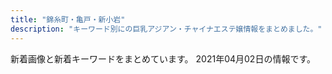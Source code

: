 ```yaml
---
title: "錦糸町・亀戸・新小岩"
description: "キーワード別にの巨乳アジアン・チャイナエステ嬢情報をまとめました。"
---
```


新着画像と新着キーワードをまとめています。
2021年04月02日の情報です。

<DmmAffiliateIns />
<KeywordTable
  shops={
    [
    {
        "url": "http://www.es-raku.link/",
        "station": "JR\u9326\u7cf8\u753a\u99c5\u5357\u53e3",
        "img_links": [
            "http://www.es-raku.link/staff/mai.jpg",
            "http://www.es-raku.link/img/mai1.jpg",
            "http://www.es-raku.link/staff/lucky.jpg",
            "http://www.es-raku.link/img/ruru1.jpg",
            "http://www.es-raku.link/img/kaori1.jpg",
            "http://www.es-raku.link/images/menu/staff.png",
            "http://www.es-raku.link/images/r1.jpg",
            "http://www.es-raku.link/images/tel.jpg",
            "http://www.es-raku.link/images/8.jpg",
            "http://www.es-raku.link/staff/ruru.jpg",
            "http://www.es-raku.link/img/ayaka1.jpg",
            "http://www.es-raku.link/img/yuki1.jpg",
            "http://www.es-raku.link/images/news.jpg",
            "http://www.es-raku.link/images/menu/interior.png",
            "http://www.es-raku.link/images/interior_t.png",
            "http://www.es-raku.link/images/staff_t.png",
            "http://www.es-raku.link/images/mobile.jpg",
            "http://www.es-raku.link/images/line.png",
            "http://www.es-raku.link/staff/kaori.jpg",
            "http://www.es-raku.link/images/1.jpg",
            "http://www.es-raku.link/images/2.jpg",
            "http://www.es-raku.link/images/r2.jpg",
            "http://www.es-raku.link/images/6.jpg",
            "http://www.es-raku.link/staff/riri.jpg",
            "http://www.es-raku.link/images/sys1.jpg",
            "http://www.es-raku.link/img/riri1.jpg",
            "http://www.es-raku.link/images/list.jpg",
            "http://www.es-raku.link/images/menu/top.png",
            "http://www.es-raku.link/images/9.jpg",
            "http://www.es-raku.link/staff/ayaka.jpg",
            "http://www.es-raku.link/images/3.jpg",
            "http://www.es-raku.link/img/lucky1.jpg",
            "http://www.es-raku.link/images/int1.png",
            "http://www.es-raku.link/images/7.jpg",
            "http://www.es-raku.link/images/rtel.jpg",
            "http://www.es-raku.link/staff/yuki.jpg",
            "http://www.es-raku.link/images/int2.png",
            "http://www.es-raku.link/images/head.png"
        ],
        "name": "Lucky\uff5e\u30e9\u30c3\u30ad\u30fc\uff5e",
        "keywords": {}
    },
    {
        "station": "JR\u5c0f\u5ca9\u99c5\u5317\u53e3",
        "url": "http://biwert.xyz/",
        "img_links": [
            "http://biwert.xyz/uploads/201003/1-2010031G432629.jpg",
            "http://biwert.xyz/uploads/201003/1-2010031G35C32.jpg",
            "http://biwert.xyz/uploads/180620/1-1P62010193X63.jpg",
            "http://biwert.xyz/uploads/201003/1-2010031G3421X.jpg",
            "http://biwert.xyz/uploads/180620/1-1P620101629244.png",
            "http://biwert.xyz/templets/default/picture/interior_t.jpg",
            "http://biwert.xyz/templets/default/picture/staff_t.jpg",
            "http://biwert.xyz/uploads/allimg/180620/1-1P6201013133b.jpg",
            "http://biwert.xyz/templets/default/picture/news.jpg",
            "http://biwert.xyz/uploads/180620/1-1P62010154K00.png",
            "http://biwert.xyz/templets/default/picture/head.jpg",
            "http://biwert.xyz/uploads/201109/1-201109141105216.jpg",
            "http://biwert.xyz/uploads/201007/1-20100G4464b26.jpg",
            "http://biwert.xyz/uploads/allimg/180620/1-1P620101640O8.png",
            "http://biwert.xyz/uploads/201003/1-2010031G415110.jpg",
            "http://biwert.xyz/uploads/201006/1-2010061F032C0.jpg",
            "http://biwert.xyz/images/1-1P621101232H4.png",
            "http://biwert.xyz/uploads/201006/1-2010061A941445.jpg",
            "http://biwert.xyz/templets/default/picture/rec1.png"
        ],
        "keywords": {
            "G": 9,
            "E": 18
        },
        "name": "\u4e00\u6642"
    },
    {
        "img_links": [
            "https://www.yitigo.work/images/staff/risa1.jpg",
            "https://www.yitigo.work/images/home/index_07.png",
            "https://www.yitigo.work/images/home/staff_02.jpg",
            "https://www.yitigo.work/images/staff/mayu.png",
            "https://www.yitigo.work/images/top_01.png",
            "https://www.yitigo.work/images/home/index_01.png",
            "https://www.yitigo.work/images/staff/risa.png",
            "https://www.yitigo.work/images/home/index_11.png",
            "https://www.yitigo.work/images/home/index_05.png",
            "https://www.yitigo.work/images/staff/staff_01.png",
            "https://www.yitigo.work/images/home/staff_01.jpg",
            "https://www.yitigo.work/images/home/index_09.png",
            "https://www.yitigo.work/images/staff/hana.png",
            "https://www.yitigo.work/images/home/index_17.png",
            "https://www.yitigo.work/images/home/index_14.png",
            "https://www.yitigo.work/images/home/index_13.png",
            "https://www.yitigo.work/images/top_flash_02.jpg",
            "https://www.yitigo.work/images/top_04.png",
            "https://www.yitigo.work/images/page_top.png",
            "https://www.yitigo.work/images/home/index_19.png",
            "https://www.yitigo.work/images/staff/staff_03.png",
            "https://www.yitigo.work/images/headerParts01.png",
            "https://www.yitigo.work/images/home/index_12.png",
            "https://www.yitigo.work/images/home/index_15.png",
            "https://www.yitigo.work/images/home/index_10.png",
            "https://www.yitigo.work/images/home/index_tel.png",
            "https://www.yitigo.work/images/staff/mayu1.jpg",
            "https://www.yitigo.work/images/top_02.png",
            "https://www.yitigo.work/images/top_flash_01.jpg",
            "https://www.yitigo.work/images/home/staff_03.jpg",
            "https://www.yitigo.work/images/staff/hana1.jpg",
            "https://www.yitigo.work/images/home/index_06.png"
        ],
        "station": "JR\u5c0f\u5ca9\u99c5\u5357\u53e3",
        "name": "\u82fa",
        "keywords": {},
        "url": "https://www.yitigo.work/"
    },
    {
        "name": "\u306a\u306a",
        "url": "http://nanaesute.xyz/",
        "keywords": {
            "C": 7
        },
        "img_links": [
            "http://nanaesute.xyz/images/g1.jpg",
            "http://nanaesute.xyz/images/side3.png",
            "http://nanaesute.xyz/images/flash1.jpg",
            "http://nanaesute.xyz/images/top_bn1.jpg",
            "http://nanaesute.xyz/images/g3.jpg",
            "http://nanaesute.xyz/images/top_bn2.jpg",
            "http://nanaesute.xyz/images/top.png",
            "http://nanaesute.xyz/images/flash.jpg"
        ],
        "station": "JR\u9326\u7cf8\u753a\u99c5"
    },
    {
        "station": "JR\u5c0f\u5ca9\u99c5\u5357\u53e3",
        "url": "http://iyasi-heal.com/",
        "img_links": [
            "http://iyasi-heal.com/staffPhoto/s20200606151240.jpg",
            "http://iyasi-heal.com/staffPhoto/b20191114093407.jpg",
            "http://iyasi-heal.com/staffPhoto/s20210312220248.jpg",
            "http://iyasi-heal.com/staffPhoto/s20190815113117.jpg",
            "http://iyasi-heal.com/staffPhoto/s20191114093407.jpg",
            "http://iyasi-heal.com/js/sliderLine/slide_next.png",
            "http://iyasi-heal.com/staffPhoto/b20200606151240.jpg",
            "http://iyasi-heal.com/images/returnBtn.png",
            "http://iyasi-heal.com/staffPhoto/b20190815113058.jpg",
            "http://iyasi-heal.com/staffPhoto/b20200909152230.jpg",
            "http://iyasi-heal.com/images/mobile.jpg",
            "http://iyasi-heal.com/staffPhoto/s20210322143535.jpg",
            "http://iyasi-heal.com/staffPhoto/b20190815113117.jpg",
            "http://iyasi-heal.com/staffPhoto/s20200606151247.jpg",
            "http://iyasi-heal.com/images/slider1/01.jpg",
            "http://iyasi-heal.com/images/gallery1.png",
            "http://iyasi-heal.com/staffPhoto/b20210312220248.jpg",
            "http://iyasi-heal.com/images/slider1/03.jpg",
            "http://iyasi-heal.com/staffPhoto/s20190815113058.jpg",
            "http://iyasi-heal.com/staffPhoto/b20210322143535.jpg",
            "http://iyasi-heal.com/staffPhoto/s20200606151251.jpg",
            "http://iyasi-heal.com/images/slider1/02.jpg",
            "http://iyasi-heal.com/staffPhoto/s20200909152230.jpg",
            "http://iyasi-heal.com/js/sliderLine/slide_prev.png"
        ],
        "keywords": {
            "85": 2,
            "D": 4,
            "C": 1
        },
        "name": "\u308a\u308a"
    },
    {
        "station": "JR\u5c0f\u5ca9\u99c5\u5317\u53e3",
        "keywords": {
            "D": 17,
            "89": 2,
            "86": 14,
            "88": 1
        },
        "name": "\u3086\u304d",
        "img_links": [
            "http://www.sh-yuki.work/images/nbj2.jpg",
            "http://www.sh-yuki.work/images/lanmu2.jpg",
            "http://www.sh-yuki.work/uploads/200713/1-200G3110344421.jpg",
            "http://www.sh-yuki.work/images/s_staff.jpg",
            "http://www.sh-yuki.work/uploads/200620/1-20062015425B54.jpg",
            "http://www.sh-yuki.work/uploads/191028/1-19102Q03S5a4.jpg",
            "http://www.sh-yuki.work/images/mobile.jpg",
            "http://www.sh-yuki.work/uploads/191021/1-19102116361I39.jpg",
            "http://www.sh-yuki.work/uploads/191202/1-191202154021200.jpg",
            "http://www.sh-yuki.work/uploads/191227/1-19122F93911958.jpg",
            "http://www.sh-yuki.work/uploads/200218/1-20021Q3591A57.jpg",
            "http://www.sh-yuki.work/uploads/200713/1-200G3125135C2.jpg",
            "http://www.sh-yuki.work/uploads/200618/1-20061Q6342Y06.jpg",
            "http://www.sh-yuki.work/uploads/191006/1-191006105IM24.jpg",
            "http://www.sh-yuki.work/uploads/201215/1-201215145153M4.jpg",
            "http://www.sh-yuki.work/uploads/191104/1-1911041I124915.jpg",
            "http://www.sh-yuki.work/uploads/200620/1-200620154311K4.jpg",
            "http://www.sh-yuki.work/images/lanmu5.jpg",
            "http://www.sh-yuki.work/uploads/190105/1-1Z1051440193X.jpg",
            "http://www.sh-yuki.work/images/room4.jpg",
            "http://www.sh-yuki.work/uploads/200110/1-20011013245Y49.jpg",
            "http://www.sh-yuki.work/images/lanmu4.jpg",
            "http://www.sh-yuki.work/uploads/200127/1-20012G02404310.jpg",
            "http://www.sh-yuki.work/images/s_news.jpg",
            "http://www.sh-yuki.work/uploads/191221/1-191221111A3123.jpg",
            "http://www.sh-yuki.work/uploads/190105/1-1Z105143921224.jpg",
            "http://www.sh-yuki.work/uploads/210216/1-210216154459443.jpg",
            "http://www.sh-yuki.work/uploads/201214/1-20121416231WV.jpg",
            "http://www.sh-yuki.work/uploads/210216/1-210216154445506.jpg",
            "http://www.sh-yuki.work/uploads/190110/1-1Z110093529363.png",
            "http://www.sh-yuki.work/uploads/190105/1-1Z105143R9539.jpg",
            "http://www.sh-yuki.work/uploads/201215/1-201215145200113.jpg",
            "http://www.sh-yuki.work/images/room1.jpg",
            "http://www.sh-yuki.work/uploads/191006/1-191006105P61Z.jpg",
            "http://www.sh-yuki.work/images/end.png",
            "http://www.sh-yuki.work/images/room2.jpg",
            "http://www.sh-yuki.work/images/1.jpg",
            "http://www.sh-yuki.work/images/top.png",
            "http://www.sh-yuki.work/uploads/201214/1-201214162100347.jpg",
            "http://www.sh-yuki.work/uploads/191227/1-19122F94110460.jpg",
            "http://www.sh-yuki.work/uploads/200218/1-20021Q359301Q.jpg",
            "http://www.sh-yuki.work/images/room3.jpg",
            "http://www.sh-yuki.work/uploads/190105/1-1Z105143940E6.jpg",
            "http://www.sh-yuki.work/images/lanmu3.jpg",
            "http://www.sh-yuki.work/uploads/200618/1-20061Q633094V.jpg"
        ],
        "url": "http://www.sh-yuki.work/"
    },
    {
        "keywords": {},
        "url": "http://k-yorocobi.com/",
        "img_links": [
            "http://k-yorocobi.com/pic/pic2.jpg",
            "http://k-yorocobi.com/images/b-movie.png",
            "http://k-yorocobi.com/images/footer.png",
            "http://k-yorocobi.com/staff/s-emi.jpg",
            "http://k-yorocobi.com/images/bar-pickup.png",
            "http://k-yorocobi.com/images/bar-staff.png",
            "http://k-yorocobi.com/images/b-mobile.png",
            "http://k-yorocobi.com/staff/s-yuyu.jpg",
            "http://k-yorocobi.com/images/bar-cam.png",
            "http://k-yorocobi.com/pic/pic3.jpg",
            "http://k-yorocobi.com/images/bar-interior.png",
            "http://k-yorocobi.com/staff/s-rina.jpg",
            "http://k-yorocobi.com/images/bar-news.png",
            "http://k-yorocobi.com/images/c-staff.png",
            "http://k-yorocobi.com/images/c-top.png",
            "http://k-yorocobi.com/staff/s-tika.jpg",
            "http://k-yorocobi.com/images/c-interior.png",
            "http://k-yorocobi.com/pic/pic4.jpg",
            "http://k-yorocobi.com/images/bill.jpg",
            "http://k-yorocobi.com/pic/pic1.jpg",
            "http://k-yorocobi.com/images/b-awaawa.png",
            "http://k-yorocobi.com/images/b-tel.png"
        ],
        "name": "\u3088\u308d\u3053\u3073",
        "station": "JR\u9326\u7cf8\u753a\u99c5\u5317\u53e3"
    },
    {
        "keywords": {
            "86": 1,
            "93": 1,
            "90": 2
        },
        "img_links": [
            "http://ipidiw.com/relaxnomori/user_data/00000018.jpg",
            "http://ipidiw.com/relaxnomori/images/rem.jpg",
            "http://ipidiw.com/relaxnomori/user_data/00000019.jpg",
            "http://ipidiw.com/relaxnomori/images/mobile.jpg",
            "http://ipidiw.com/relaxnomori/images/tt.jpg",
            "http://ipidiw.com/relaxnomori/images/interior_t.jpg",
            "http://ipidiw.com/relaxnomori/images/staff_t.jpg",
            "http://ipidiw.com/relaxnomori/user_data/00000017.jpg",
            "http://ipidiw.com/relaxnomori/images/tp.png",
            "http://ipidiw.com/relaxnomori/images/interior.png",
            "http://ipidiw.com/relaxnomori/images/news.jpg",
            "http://ipidiw.com/relaxnomori/user_data/00000020.jpg"
        ],
        "name": "\u30ea\u30e9\u30c3\u30af\u30b9\u306e\u68ee",
        "station": "\u68ee\u4e0b\u99c5A4\u53e3",
        "url": "http://ipidiw.com/relaxnomori/"
    },
    {
        "name": "\u7652\u3057\u306e\u68ee",
        "url": "http://iyasimori.jpest.net/",
        "img_links": [
            "http://iyasimori.jpest.net/uploads//sites/37/2021/01/r4-1.jpg",
            "http://iyasimori.jpest.net/uploads//sites/37/2021/01/r3-1.jpg",
            "http://iyasimori.jpest.net/uploads//sites/37/2021/01/g1-3-150x150.jpg",
            "http://iyasimori.jpest.net/uploads//sites/37/2021/01/news01.png",
            "http://iyasimori.jpest.net/uploads//sites/37/2021/01/g3-2.jpg",
            "http://iyasimori.jpest.net/uploads//sites/37/2021/01/tite-staff.jpg",
            "http://iyasimori.jpest.net/uploads//sites/37/2021/01/g1-3.jpg",
            "http://iyasimori.jpest.net/uploads//sites/37/2021/01/bj_03.jpg",
            "http://iyasimori.jpest.net/uploads//sites/37/2021/01/g4-150x150.jpg",
            "http://iyasimori.jpest.net/uploads//sites/37/2021/01/g2-2.jpg",
            "http://iyasimori.jpest.net/uploads//sites/37/2021/01/top.jpg",
            "http://iyasimori.jpest.net/uploads//sites/37/2021/01/a2.jpg",
            "http://iyasimori.jpest.net/uploads//sites/37/2021/01/r6.jpg",
            "http://iyasimori.jpest.net/uploads//sites/37/2021/01/g3-2-150x150.jpg",
            "http://iyasimori.jpest.net/uploads//sites/37/2021/01/g5-150x150.jpg",
            "http://iyasimori.jpest.net/uploads//sites/37/2021/01/mobile.png",
            "http://iyasimori.jpest.net/uploads//sites/37/2021/01/r5.jpg",
            "http://iyasimori.jpest.net/uploads//sites/37/2021/01/a.jpg",
            "http://iyasimori.jpest.net/uploads//sites/37/2021/01/g4.jpg",
            "http://iyasimori.jpest.net/uploads//sites/37/2021/01/news03.png",
            "http://iyasimori.jpest.net/uploads//sites/37/2021/01/g2-2-150x150.jpg",
            "http://iyasimori.jpest.net/uploads//sites/37/2021/01/g5.jpg"
        ],
        "station": "\u9752\u7825\u99c5",
        "keywords": {}
    },
    {
        "keywords": {},
        "station": "\u4eac\u6210\u7acb\u77f3\u99c5\u5317\u53e3",
        "url": "http://www.es-royal.click/",
        "name": "\u5e78\u305b",
        "img_links": [
            "http://www.es-royal.click/images/ta.jpg",
            "http://www.es-royal.click/images/7.jpg",
            "http://www.es-royal.click/images/b2.jpg",
            "http://www.es-royal.click/images/staff_t.jpg",
            "http://www.es-royal.click/images/8.jpg",
            "http://www.es-royal.click/img/emi1.jpg",
            "http://www.es-royal.click/images/b3.jpg",
            "http://www.es-royal.click/img/momo1.jpg",
            "http://www.es-royal.click/images/9.jpg",
            "http://www.es-royal.click/img/momo2.jpg",
            "http://www.es-royal.click/img/mimi1.jpg",
            "http://www.es-royal.click/images/s1.png",
            "http://www.es-royal.click/images/news.png",
            "http://www.es-royal.click/images/1.jpg",
            "http://www.es-royal.click/img/nana1.jpg",
            "http://www.es-royal.click/images/main_footer.jpg",
            "http://www.es-royal.click/images/int1.png",
            "http://www.es-royal.click/images/4.jpg",
            "http://www.es-royal.click/images/mobile.jpg",
            "http://www.es-royal.click/images/6.jpg",
            "http://www.es-royal.click/img/aya1.jpg",
            "http://www.es-royal.click/img/ego1.jpg",
            "http://www.es-royal.click/images/b1.jpg",
            "http://www.es-royal.click/images/head.jpg",
            "http://www.es-royal.click/images/5.jpg",
            "http://www.es-royal.click/img/miyuki1.jpg",
            "http://www.es-royal.click/images/main_top.jpg",
            "http://www.es-royal.click/images/interior_t.jpg",
            "http://www.es-royal.click/images/int2.png",
            "http://www.es-royal.click/images/sys1.png"
        ]
    },
    {
        "url": "http://www.hu-wa.work/",
        "station": "JR\u5c0f\u5ca9\u99c5\u5357\u53e3",
        "name": "Angel\u2019s Smile",
        "keywords": {},
        "img_links": [
            "http://www.hu-wa.work/images/int1.png",
            "http://www.hu-wa.work/staff/yuna.jpg",
            "http://www.hu-wa.work/images/tel.jpg",
            "http://www.hu-wa.work/images/interior_t.jpg",
            "http://www.hu-wa.work/images/1.png",
            "http://www.hu-wa.work/images/5.png",
            "http://www.hu-wa.work/images/staff_t.jpg",
            "http://www.hu-wa.work/img/ayumi1.jpg",
            "http://www.hu-wa.work/staff/natu.jpg",
            "http://www.hu-wa.work/img/natu1.jpg",
            "http://www.hu-wa.work/img/maya1.jpg",
            "http://www.hu-wa.work/images/3.png",
            "http://www.hu-wa.work/staff/maya.jpg",
            "http://www.hu-wa.work/images/s1.png",
            "http://www.hu-wa.work/images/2.png",
            "http://www.hu-wa.work/img/kaori1.jpg",
            "http://www.hu-wa.work/img/mimi2.jpg",
            "http://www.hu-wa.work/images/news.png",
            "http://www.hu-wa.work/staff/ayumi.jpg",
            "http://www.hu-wa.work/images/4.png",
            "http://www.hu-wa.work/images/6.png",
            "http://www.hu-wa.work/img/yuna1.jpg",
            "http://www.hu-wa.work/staff/miki.jpg",
            "http://www.hu-wa.work/staff/kaori.jpg",
            "http://www.hu-wa.work/staff/mimi.jpg",
            "http://www.hu-wa.work/images/8.png",
            "http://www.hu-wa.work/img/miki1.jpg",
            "http://www.hu-wa.work/images/sys.png",
            "http://www.hu-wa.work/img/natu2.jpg",
            "http://www.hu-wa.work/images/int2.png",
            "http://www.hu-wa.work/images/head.jpg",
            "http://www.hu-wa.work/images/ta.jpg",
            "http://www.hu-wa.work/img/mimi1.jpg"
        ]
    },
    {
        "keywords": {},
        "station": "JR\u4e80\u6238\u99c5\u5317\u53e3",
        "url": "https://kameido-massage.com/",
        "img_links": [
            "https://kameido-massage.com/images/qrcode.png",
            "https://kameido-massage.com/2021/03/23/aki-s1.jpg",
            "https://kameido-massage.com/staff/nana-s1.jpg",
            "https://kameido-massage.com/images/top3.jpg",
            "https://scdn.line-apps.com/n/line_add_friends/btn/ja.png",
            "https://kameido-massage.com/images/footer-l.png",
            "https://kameido-massage.com/2019/12/25/mika-s1.jpg",
            "https://kameido-massage.com/room/room-l5.jpg",
            "https://kameido-massage.com/room/room-l1.jpg",
            "https://kameido-massage.com/icon/twitter.png",
            "https://kameido-massage.com/images/main-small.jpg",
            "https://kameido-massage.com/staff/yuki-s1.jpg",
            "https://kameido-massage.com/2019/11/10/erika-s1.jpg",
            "https://kameido-massage.com/images/flower.png",
            "https://kameido-massage.com/menu/info.png",
            "https://kameido-massage.com/images/main-top.jpg",
            "https://kameido-massage.com/images/main-sp.jpg",
            "https://kameido-massage.com/room/room-l3.jpg",
            "https://kameido-massage.com/2019/11/02/yuka-s1.jpg",
            "https://kameido-massage.com/room/room-l6.jpg",
            "https://kameido-massage.com/menu/blog.png",
            "https://kameido-massage.com/icon/line.png",
            "https://kameido-massage.com/images/header3.png",
            "https://kameido-massage.com/button/home.png",
            "https://kameido-massage.com/button/staff.png",
            "https://kameido-massage.com/room/room-l4.jpg",
            "https://kameido-massage.com/2020/03/28/nana-s1.jpg",
            "https://kameido-massage.com/images/footer-r.png",
            "https://kameido-massage.com/images/clear.png",
            "https://kameido-massage.com/menu/home.png",
            "https://kameido-massage.com/staff/yuki-l1.jpg",
            "https://kameido-massage.com/staff/aki-l1.jpg",
            "https://kameido-massage.com/images/top1.jpg",
            "https://kameido-massage.com/staff/yuyu-s1.jpg",
            "https://kameido-massage.com/menu/staff.png",
            "https://kameido-massage.com/staff/nana-l1.jpg",
            "https://kameido-massage.com/images/top2.jpg",
            "https://kameido-massage.com/link/mens-esthe.png",
            "https://kameido-massage.com/staff/mimi-s1.jpg",
            "https://kameido-massage.com/2020/07/17/mika-s1.jpg",
            "https://kameido-massage.com/icon/facebook.png",
            "https://kameido-massage.com/staff/yuyu-l1.jpg",
            "https://kameido-massage.com/icon/yelp.png",
            "https://kameido-massage.com/2019/10/29/yuri-s1.jpg",
            "https://kameido-massage.com/button/blog.png",
            "https://kameido-massage.com/room/room-l2.jpg",
            "https://kameido-massage.com/staff/aki-s1.jpg",
            "https://kameido-massage.com/2020/05/15/kazumi-s1.jpg"
        ],
        "name": "\u842c\u751f\u697c"
    },
    {
        "url": "http://el-grande.asia/",
        "keywords": {},
        "station": "JR\u65b0\u5c0f\u5ca9\u99c5\u5357\u53e3",
        "name": "\u30a8\u30eb\u30b0\u30e9\u30f3\u30c7-elgrande-",
        "img_links": [
            "http://el-grande.asia/img/cast/mai-04.jpg",
            "http://el-grande.asia/img/cast/haru-03.jpg",
            "http://el-grande.asia/img/cast/sara-08.jpg",
            "http://el-grande.asia/img/cast/rey-04.jpg",
            "http://el-grande.asia/img/cast/belu-01.jpg",
            "http://el-grande.asia/img/cast/ringo-03.jpg",
            "http://el-grande.asia/img/cast/sara-06.jpg",
            "http://el-grande.asia/img/cast/rey-02.jpg",
            "http://el-grande.asia/img/cast/lucy-02.jpg",
            "http://el-grande.asia/img/cast/aki-03.jpg",
            "http://el-grande.asia/img/cast/aki-01.jpg",
            "http://el-grande.asia/img/cast/ringo-04.jpg",
            "http://el-grande.asia/img/cast/misa-04.jpg",
            "http://el-grande.asia/img/cast/baby-01.jpg",
            "http://el-grande.asia/img/interior/shower-4.jpg",
            "http://el-grande.asia/img/cast/belu-02.jpg",
            "http://el-grande.asia/img/cast/lucy-04.jpg",
            "http://el-grande.asia/img/cast/misa-01.jpg",
            "http://el-grande.asia/img/cast/mei-03.jpg",
            "http://el-grande.asia/img/cast/ringo-02.jpg",
            "http://el-grande.asia/img/interior/corridor-1.jpg",
            "http://el-grande.asia/img/cast/rey-01.jpg",
            "http://el-grande.asia/img/btn_interior.png",
            "http://el-grande.asia/img/cast/mai-03.jpg",
            "http://el-grande.asia/img/cast/hana-04.jpg",
            "http://el-grande.asia/img/cast/mai-01.jpg",
            "http://el-grande.asia/img/cast/aki-04.jpg",
            "http://el-grande.asia/img/cast/hana-02.jpg",
            "http://el-grande.asia/img/cast/lucy-03.jpg",
            "http://el-grande.asia/img/btn_cast.png",
            "http://el-grande.asia/img/dagger.png",
            "http://el-grande.asia/img/cast/mei-02.jpg",
            "http://el-grande.asia/img/cast/hana-01.jpg",
            "http://el-grande.asia/img/cast/belu-04.jpg",
            "http://el-grande.asia/img/cast/aki-02.jpg",
            "http://el-grande.asia/img/interior/lobby-1.jpg",
            "http://el-grande.asia/img/cast/ringo-01.jpg",
            "http://el-grande.asia/img/cast/mei-01.jpg",
            "http://el-grande.asia/img/btn_twitter.png",
            "http://el-grande.asia/img/cast/belu-03.jpg",
            "http://el-grande.asia/img/cast/baby-03.jpg",
            "http://el-grande.asia/img/cast/haru-01.jpg",
            "http://el-grande.asia/img/cast/haru-02.jpg",
            "http://el-grande.asia/img/btn_top.png",
            "http://el-grande.asia/img/cast/mei-04.jpg",
            "http://el-grande.asia/img/cast/lucy-01.jpg",
            "http://el-grande.asia/img/cast/haru-04.jpg",
            "http://el-grande.asia/img/cast/baby-02.jpg",
            "http://el-grande.asia/img/cast/baby-04.jpg",
            "http://el-grande.asia/img/cast/hana-03.jpg",
            "http://el-grande.asia/img/cast/sara-05.jpg"
        ]
    },
    {
        "name": "\u685c",
        "img_links": [
            "http://miyabi-aroma.xyz/images/shishu/se2.jpg",
            "http://miyabi-aroma.xyz/images/staff/3/miya2.jpg",
            "http://miyabi-aroma.xyz/images/staff/3/rina2.jpg",
            "http://miyabi-aroma.xyz/images/nav/nav-job.jpg",
            "http://miyabi-aroma.xyz/images/nav/nav-sys.jpg",
            "http://miyabi-aroma.xyz/images/nav/nav-staff.jpg",
            "http://miyabi-aroma.xyz/images/shishu/se1.jpg",
            "http://miyabi-aroma.xyz/images/1801706901.jpg",
            "http://miyabi-aroma.xyz/images/staff/3/rina.jpg",
            "http://miyabi-aroma.xyz/images/index-rose_02.png",
            "http://miyabi-aroma.xyz/images/nav/nav-info.jpg",
            "http://miyabi-aroma.xyz/images/index-rose_07.png",
            "http://miyabi-aroma.xyz/images/staff/3/kiki.jpg",
            "http://miyabi-aroma.xyz/images/staff/3/kiki2.jpg",
            "http://miyabi-aroma.xyz/images/11.png",
            "http://miyabi-aroma.xyz/images/staff/3/ami2.jpg",
            "http://miyabi-aroma.xyz/images/3/1.jpg",
            "http://miyabi-aroma.xyz/images/staff/3/yaya2.jpg",
            "http://miyabi-aroma.xyz/images/index-rose_13.png",
            "http://miyabi-aroma.xyz/images/staff/3/yaya1.jpg",
            "http://miyabi-aroma.xyz/images/staff/3/yami.jpg",
            "http://miyabi-aroma.xyz/images/staff/3/ami.jpg",
            "http://miyabi-aroma.xyz/images/index-rose_04.png",
            "http://miyabi-aroma.xyz/images/index-rose_09.png",
            "http://miyabi-aroma.xyz/images/staff/3/miya.jpg",
            "http://miyabi-aroma.xyz/images/3/2.jpg"
        ],
        "url": "http://miyabi-aroma.xyz/",
        "station": "JR\u4e80\u6238\u99c5\u6771\u53e3",
        "keywords": {
            "C": 7
        }
    },
    {
        "station": "JR\u9326\u7cf8\u753a\u99c5\u5357\u53e3",
        "img_links": [
            "http://www.sherry.relaxjp.info/files/003.jpg",
            "http://www.sherry.relaxjp.info/images/s_message.png",
            "http://www.sherry.relaxjp.info/files/002.jpg",
            "http://www.sherry.relaxjp.info/images/slider-img001.jpg",
            "http://www.sherry.relaxjp.info/images/m2.jpg",
            "http://www.sherry.relaxjp.info/files/004.jpg",
            "http://www.sherry.relaxjp.info/files/005.jpg",
            "http://www.sherry.relaxjp.info/images/s_news.png",
            "http://www.sherry.relaxjp.info/images/m4.jpg",
            "http://www.sherry.relaxjp.info/images/m1.jpg",
            "http://www.sherry.relaxjp.info/files/001.jpg",
            "http://www.sherry.relaxjp.info/images/s_top_therapist.png",
            "http://www.sherry.relaxjp.info/images/m6.jpg",
            "http://www.sherry.relaxjp.info/images/s_pickup.png",
            "http://www.sherry.relaxjp.info/images/slider-img002.jpg",
            "http://www.sherry.relaxjp.info/images/m3.jpg"
        ],
        "url": "http://www.sherry.relaxjp.info/",
        "keywords": {
            "87": 16,
            "88": 8,
            "C": 8,
            "86": 16,
            "D": 24,
            "G": 8
        },
        "name": "SHERRY"
    },
    {
        "url": "http://kinshicho-es.xyz/",
        "keywords": {
            "C": 7
        },
        "img_links": [
            "http://kinshicho-es.xyz/images/g5.jpg",
            "http://kinshicho-es.xyz/images/g2.jpg",
            "http://kinshicho-es.xyz/images/r3.jpg",
            "http://kinshicho-es.xyz/images/r4.jpg",
            "http://kinshicho-es.xyz/images/b1.jpg",
            "http://kinshicho-es.xyz/images/g3.jpg",
            "http://kinshicho-es.xyz/images/top.jpg",
            "http://kinshicho-es.xyz/images/r1.jpg",
            "http://kinshicho-es.xyz/images/left1_2_02.jpg",
            "http://kinshicho-es.xyz/images/r2.jpg",
            "http://kinshicho-es.xyz/images/g0.jpg",
            "http://kinshicho-es.xyz/images/news-tit1.jpg",
            "http://kinshicho-es.xyz/images/b2.jpg",
            "http://kinshicho-es.xyz/images/g41.jpg",
            "http://kinshicho-es.xyz/images/top1.jpg",
            "http://kinshicho-es.xyz/images/kanban.jpg"
        ],
        "station": "JR\u9326\u7cf8\u753a\u99c5\u5317\u53e3",
        "name": "\u30b9\u30c1\u30e5\u30ef\u306e\u30b9\u30de\u30a4\u30eb"
    },
    {
        "station": "\u897f\u5927\u5cf6\u99c5A1\u51fa\u53e3",
        "keywords": {
            "83": 11,
            "82": 11,
            "E": 11,
            "\u4e73": 11,
            "94": 11,
            "\u5de8\u4e73": 11,
            "C": 41,
            "90": 22
        },
        "img_links": [
            "http://hani-est.xyz/images/g2.jpg",
            "http://hani-est.xyz/images/banna1.jpg",
            "http://hani-est.xyz/images/g6.jpg",
            "http://hani-est.xyz/images/g5.jpg",
            "http://hani-est.xyz/images/g1.jpg",
            "http://hani-est.xyz/images/zi-staff.png",
            "http://hani-est.xyz/images/banna2.jpg",
            "http://hani-est.xyz/images/zi-pri.png",
            "http://hani-est.xyz/images/aoyi.jpg",
            "http://hani-est.xyz/images/top.jpg",
            "http://hani-est.xyz/images/zi-service.png",
            "http://hani-est.xyz/images/banna.jpg",
            "http://hani-est.xyz/images/zi-ao.png",
            "http://hani-est.xyz/images/g4.jpg",
            "http://hani-est.xyz/images/a1.jpg",
            "http://hani-est.xyz/images/new1.jpg",
            "http://hani-est.xyz/images/zi-newface.png"
        ],
        "name": "\u871c\u82b1",
        "url": "http://hani-est.xyz/"
    },
    {
        "station": "JR\u5c0f\u5ca9\u99c5\u5317\u53e3",
        "url": "http://aria.tokyo-relaxtime.asia/",
        "keywords": {},
        "name": "Aria\uff5e\u30a2\u30ea\u30a2\uff5e",
        "img_links": [
            "http://aria.tokyo-relaxtime.asia/img/cast/risa-01.jpg",
            "http://aria.tokyo-relaxtime.asia/img/interior/lobby-1.jpg",
            "http://aria.tokyo-relaxtime.asia/img/interior/corridor-1.jpg",
            "http://aria.tokyo-relaxtime.asia/img/cast/yumi-01.jpg",
            "http://aria.tokyo-relaxtime.asia/img/cast/aya-01.jpg",
            "http://aria.tokyo-relaxtime.asia/img/cast/rina-02.jpg",
            "http://aria.tokyo-relaxtime.asia/img/cast/rina-04.jpg",
            "http://aria.tokyo-relaxtime.asia/img/cast/yumi-02.jpg",
            "http://aria.tokyo-relaxtime.asia/img/cast/yumi-04.jpg",
            "http://aria.tokyo-relaxtime.asia/img/cast/coco-04.jpg",
            "http://aria.tokyo-relaxtime.asia/img/cast/coco-01.jpg",
            "http://aria.tokyo-relaxtime.asia/img/cast/aki-02.jpg",
            "http://aria.tokyo-relaxtime.asia/img/cast/apple-02.jpg",
            "http://aria.tokyo-relaxtime.asia/img/cast/apple-03.jpg",
            "http://aria.tokyo-relaxtime.asia/img/cast/miki-04.jpg",
            "http://aria.tokyo-relaxtime.asia/img/cast/apple-01.jpg",
            "http://aria.tokyo-relaxtime.asia/img/cast/yumi-03.jpg",
            "http://aria.tokyo-relaxtime.asia/img/cast/risa-03.jpg",
            "http://aria.tokyo-relaxtime.asia/img/cast/risa-02.jpg",
            "http://aria.tokyo-relaxtime.asia/img/cast/coco-03.jpg",
            "http://aria.tokyo-relaxtime.asia/img/cast/aya-03.jpg",
            "http://aria.tokyo-relaxtime.asia/img/cast/miki-02.jpg",
            "http://aria.tokyo-relaxtime.asia/img/slick/st-3.jpg",
            "http://aria.tokyo-relaxtime.asia/img/cast/yaya-01.jpg",
            "http://aria.tokyo-relaxtime.asia/img/slick/st-4.jpg",
            "http://aria.tokyo-relaxtime.asia/img/slick/st-2.jpg",
            "http://aria.tokyo-relaxtime.asia/img/cast/miki-01.jpg",
            "http://aria.tokyo-relaxtime.asia/img/cast/rina-01.jpg",
            "http://aria.tokyo-relaxtime.asia/img/cast/coco-02.jpg",
            "http://aria.tokyo-relaxtime.asia/img/slick/st-1.jpg",
            "http://aria.tokyo-relaxtime.asia/img/cast/yaya-02.jpg",
            "http://aria.tokyo-relaxtime.asia/img/cast/aki-04.jpg",
            "http://aria.tokyo-relaxtime.asia/img/cast/yuri-04.jpg",
            "http://aria.tokyo-relaxtime.asia/img/cast/apple-04.jpg",
            "http://aria.tokyo-relaxtime.asia/img/cast/yuri-03.jpg",
            "http://aria.tokyo-relaxtime.asia/img/cast/yaya-04.jpg",
            "http://aria.tokyo-relaxtime.asia/img/cast/aya-02.jpg",
            "http://aria.tokyo-relaxtime.asia/img/cast/aki-03.jpg",
            "http://aria.tokyo-relaxtime.asia/img/cast/nana-04.jpg",
            "http://aria.tokyo-relaxtime.asia/img/cast/nana-01.jpg",
            "http://aria.tokyo-relaxtime.asia/img/cast/rina-03.jpg",
            "http://aria.tokyo-relaxtime.asia/img/cast/nana-02.jpg",
            "http://aria.tokyo-relaxtime.asia/img/cast/miki-03.jpg",
            "http://aria.tokyo-relaxtime.asia/img/cast/nana-03.jpg",
            "http://aria.tokyo-relaxtime.asia/img/slick/st-5.jpg",
            "http://aria.tokyo-relaxtime.asia/img/cast/yaya-03.jpg",
            "http://aria.tokyo-relaxtime.asia/img/cast/yuri-01.jpg",
            "http://aria.tokyo-relaxtime.asia/img/cast/risa-04.jpg",
            "http://aria.tokyo-relaxtime.asia/img/cast/aya-04.jpg",
            "http://aria.tokyo-relaxtime.asia/img/cast/aki-01.jpg"
        ]
    },
    {
        "station": "JR\u4e80\u6238\u99c5\u5317\u53e3",
        "img_links": [
            "https://doraimon.tyo.cm/images/top.jpg",
            "https://doraimon.tyo.cm/photos/sites/32/2021/03/2021030207304993.jpg",
            "https://doraimon.tyo.cm/images/mobile.jpg",
            "https://doraimon.tyo.cm/images/link.jpg",
            "https://doraimon.tyo.cm/photos/sites/32/2021/03/2021032301301384.jpg",
            "https://doraimon.tyo.cm/photos/sites/32/2021/03/2021031206553637.jpg",
            "https://doraimon.tyo.cm/photos/sites/32/2021/03/2021030207304862.jpg",
            "https://doraimon.tyo.cm/images/s_news.jpg",
            "https://doraimon.tyo.cm/images/s_face.jpg",
            "https://doraimon.tyo.cm/images/staff_line.jpg",
            "https://doraimon.tyo.cm/photos/sites/32/2021/03/202103120651532.jpg",
            "https://doraimon.tyo.cm/photos/sites/32/2021/03/2021032507045669.jpg",
            "https://doraimon.tyo.cm/photos/sites/32/2021/03/2021030207310114.jpg",
            "https://doraimon.tyo.cm/photos/sites/32/2021/03/2021030207305994.jpg"
        ],
        "url": "https://doraimon.tyo.cm/",
        "keywords": {
            "86": 3,
            "87": 1,
            "85": 3,
            "E": 1,
            "D": 7,
            "83": 1
        },
        "name": "\u30c9\u30e9\u3048\u3082\u3093"
    },
    {
        "keywords": {
            "C": 12
        },
        "img_links": [
            "http://harunohana.jpest.net/uploads//sites/38/2021/02/pick-tit.png",
            "http://harunohana.jpest.net/uploads//sites/38/2021/02/ditiao-1.png",
            "http://harunohana.jpest.net/uploads//sites/38/2021/02/news-tit.png",
            "http://harunohana.jpest.net/uploads//sites/38/2021/02/tel_top.png",
            "http://harunohana.jpest.net/uploads//sites/38/2021/03/g3.jpg",
            "http://harunohana.jpest.net/uploads//sites/38/2021/03/g5.jpg",
            "http://harunohana.jpest.net/uploads//sites/38/2021/03/g5-214x300.jpg",
            "http://harunohana.jpest.net/uploads//sites/38/2021/02/mobile-tit.png",
            "http://harunohana.jpest.net/uploads//sites/38/2021/03/1.jpg",
            "http://harunohana.jpest.net/uploads//sites/38/2021/02/c5.jpg",
            "http://harunohana.jpest.net/uploads//sites/38/2021/02/mobile.jpg",
            "http://harunohana.jpest.net/uploads//sites/38/2021/02/c2.jpg",
            "http://harunohana.jpest.net/uploads//sites/38/2021/02/c4.jpg",
            "http://harunohana.jpest.net/uploads//sites/38/2021/02/c1.jpg",
            "http://harunohana.jpest.net/uploads//sites/38/2021/02/info-tit.png",
            "http://harunohana.jpest.net/uploads//sites/38/2021/02/c6.jpg",
            "http://harunohana.jpest.net/uploads//sites/38/2021/02/xian.jpg",
            "http://harunohana.jpest.net/uploads//sites/38/elementor/thumbs/g2-p3mbcgd30zwwmzmmj2u1yl6l7q6iyltkocswnxcbm8.jpg",
            "http://harunohana.jpest.net/uploads//sites/38/elementor/thumbs/g4-p3mbec1gp2hjuwwbjw36y43rzgwycta8xnrv7ujz68.jpg",
            "http://harunohana.jpest.net/uploads//sites/38/2021/03/g1.jpg",
            "http://harunohana.jpest.net/uploads//sites/38/2021/03/g2.jpg",
            "http://harunohana.jpest.net/uploads//sites/38/elementor/thumbs/g1-p3mbbo5xbyuayorl3qn8vsare61ijopmkh8c9mi4sw.jpg",
            "http://harunohana.jpest.net/uploads//sites/38/2021/02/c3.jpg",
            "http://harunohana.jpest.net/uploads//sites/38/2021/02/tel_staff.png",
            "http://harunohana.jpest.net/uploads//sites/38/2021/02/tel_pickup.png",
            "http://harunohana.jpest.net/uploads//sites/38/2021/02/staff-tit.png",
            "http://harunohana.jpest.net/uploads//sites/38/elementor/thumbs/g3-p3mbdh0sfjb37s5dl0oi5txkdr5uasv3te8udptyvk.jpg",
            "http://harunohana.jpest.net/uploads//sites/38/elementor/thumbs/c5-p3a4c3o3k96sqqp7ys00qjnjwezbpkzslpplu8in0o.jpg",
            "http://harunohana.jpest.net/uploads//sites/38/2021/02/top-3.png",
            "http://harunohana.jpest.net/uploads//sites/38/elementor/thumbs/c3-p3a4c1sf6l483iry9r6rlk4mpn8la6sbxgemvolfd4.jpg",
            "http://harunohana.jpest.net/uploads//sites/38/elementor/thumbs/c1-p3a4bw5e1kwi5v056or06ljv5c0e005xwohq00tseg.jpg",
            "http://harunohana.jpest.net/uploads//sites/38/elementor/thumbs/c2-p3a4by12f8z2t2xevpk9bl2sc3r4fedekxsoykr020.jpg",
            "http://harunohana.jpest.net/uploads//sites/38/2021/02/tel_info.png"
        ],
        "url": "http://harunohana.jpest.net/",
        "station": "JR\u9326\u7cf8\u753a\u5357\u53e3",
        "name": "\u6625\u306e\u82b1"
    },
    {
        "name": "\u5343\u693f",
        "keywords": {},
        "url": "http://sentsubaki.asia/",
        "img_links": [
            "http://sentsubaki.asia/img/btn_cast.png",
            "http://sentsubaki.asia/img/btn_twitter.png",
            "http://sentsubaki.asia/img/cast/momo-03.jpg",
            "http://sentsubaki.asia/img/cast/yuyu-04.jpg",
            "http://sentsubaki.asia/img/cast/miki-03.jpg",
            "http://sentsubaki.asia/img/head_time.png",
            "http://sentsubaki.asia/img/head_tel.png",
            "http://sentsubaki.asia/img/cast/momo-04.jpg",
            "http://sentsubaki.asia/img/interior/lobby-2.jpg",
            "http://sentsubaki.asia/img/cast/yumi-03.jpg",
            "http://sentsubaki.asia/img/cast/you-02.jpg",
            "http://sentsubaki.asia/img/coupon_special.png",
            "http://sentsubaki.asia/img/cast/you-01.jpg",
            "http://sentsubaki.asia/img/cast/miki-04.jpg",
            "http://sentsubaki.asia/img/cast/aya-03.jpg",
            "http://sentsubaki.asia/img/cast/yuyu-02.jpg",
            "http://sentsubaki.asia/img/cast/yumi-02.jpg",
            "http://sentsubaki.asia/img/cast/aya-04.jpg",
            "http://sentsubaki.asia/img/interior/lobby-1.jpg",
            "http://sentsubaki.asia/img/cast/nina-03.jpg",
            "http://sentsubaki.asia/img/cast/you-03.jpg",
            "http://sentsubaki.asia/img/btn_interior.png",
            "http://sentsubaki.asia/img/btn_top.png",
            "http://sentsubaki.asia/img/cast/miki-01.jpg",
            "http://sentsubaki.asia/img/cast/nina-04.jpg",
            "http://sentsubaki.asia/img/cast/you-04.jpg",
            "http://sentsubaki.asia/img/cast/yuyu-01.jpg",
            "http://sentsubaki.asia/img/cast/momo-02.jpg",
            "http://sentsubaki.asia/img/cast/aya-01.jpg",
            "http://sentsubaki.asia/img/cast/miki-02.jpg",
            "http://sentsubaki.asia/img/cast/yumi-04.jpg",
            "http://sentsubaki.asia/img/cast/momo-01.jpg"
        ],
        "station": "JR\u4e80\u6238\u99c5\u6771\u53e3"
    },
    {
        "keywords": {
            "83": 6,
            "85": 12,
            "C": 18,
            "D": 24,
            "86": 12
        },
        "img_links": [
            "http://yukinosakura.a2.webnavi.work/upload/sites/72/2020/04/2020040708052434.jpg",
            "http://yukinosakura.a2.webnavi.work/upload/sites/72/2020/04/2020040708052241.jpg",
            "http://yukinosakura.tyo.cm/images/room4.jpg",
            "http://yukinosakura.a2.webnavi.work/upload/sites/72/2020/04/2020040708052118.jpg",
            "http://yukinosakura.tyo.cm/images/s_news.jpg",
            "http://yukinosakura.tyo.cm/images/room3.jpg",
            "http://yukinosakura.tyo.cm/images/room1.jpg",
            "http://yukinosakura.tyo.cm/images/mobile.jpg",
            "http://yukinosakura.tyo.cm/images/s_staff.jpg",
            "http://yukinosakura.tyo.cm/images/room2.jpg",
            "http://yukinosakura.tyo.cm/images/top.jpg",
            "http://yukinosakura.a2.webnavi.work/upload/sites/72/2020/04/2020040708052353.jpg",
            "http://yukinosakura.a2.webnavi.work/upload/sites/72/2020/04/2020040708052456.jpg",
            "http://yukinosakura.tyo.cm/images/s_shedule.jpg"
        ],
        "url": "http://yukinosakura.tyo.cm/",
        "name": "\u685c\u82b1",
        "station": "JR\u4e80\u6238\u99c5\u5317\u53e3"
    },
    {
        "keywords": {
            "86": 2,
            "E": 2,
            "C": 11,
            "D": 4,
            "87": 4
        },
        "station": "JR\u65b0\u5c0f\u5ca9\u99c5\u5357\u53e3",
        "name": "\u3072\u307e\u308f\u308a",
        "img_links": [
            "http://www.himawari-shinkoiwa.com/img/btn_blog.png",
            "http://www.himawari-shinkoiwa.com/files/002-02.jpg",
            "http://www.himawari-shinkoiwa.com/img/move.jpg",
            "http://www.himawari-shinkoiwa.com/files/002.jpg",
            "http://www.himawari-shinkoiwa.com/img/btn_side_mobile.jpg",
            "http://www.himawari-shinkoiwa.com/files/003-02.jpg",
            "http://www.himawari-shinkoiwa.com/img/tel.png",
            "http://www.himawari-shinkoiwa.com/img/goback.jpg",
            "http://www.himawari-shinkoiwa.com/files/001.jpg",
            "http://www.himawari-shinkoiwa.com/img/ttl_news.png",
            "http://www.himawari-shinkoiwa.com/images/slider/3.jpg",
            "http://www.himawari-shinkoiwa.com/images/line.png",
            "http://www.himawari-shinkoiwa.com/img/ttl_info.png",
            "http://www.himawari-shinkoiwa.com/img/pickup.jpg",
            "http://www.himawari-shinkoiwa.com/files/001-02.jpg",
            "http://www.himawari-shinkoiwa.com/images/slider/1.jpg",
            "http://www.himawari-shinkoiwa.com/files/003.jpg",
            "http://www.himawari-shinkoiwa.com/img/ttl_move.png",
            "http://www.himawari-shinkoiwa.com/images/slider/2.jpg"
        ],
        "url": "http://www.himawari-shinkoiwa.com/"
    },
    {
        "img_links": [
            "http://www.awawa-es.info/img/acc.png",
            "http://www.awawa-es.info/img/hjob.png",
            "http://www.awawa-es.info/p/3.jpg",
            "http://www.awawa-es.info/p/cc.jpg",
            "http://www.awawa-es.info/img/h1.png",
            "http://www.awawa-es.info/photo/home/3281580956380.jpg",
            "http://www.awawa-es.info/img/images/sys_04.png",
            "http://www.awawa-es.info/img/s1.jpg",
            "http://www.awawa-es.info/img/i2.jpg",
            "http://www.awawa-es.info/img/rm.jpg",
            "http://www.awawa-es.info/img/bottom.jpg",
            "http://www.awawa-es.info/p/aa.jpg",
            "http://www.awawa-es.info/img/hsys.png",
            "http://www.awawa-es.info/img/i1.jpg",
            "http://www.awawa-es.info/p/4.jpg",
            "http://www.awawa-es.info/img/return.png",
            "http://www.awawa-es.info/img/hinfo.png",
            "http://www.awawa-es.info/img/images/sys_06.png",
            "http://www.awawa-es.info/img/sd.png",
            "http://www.awawa-es.info/img/s2.jpg",
            "http://www.awawa-es.info/photo/home/4051599894438.jpg",
            "http://www.awawa-es.info/img/tmp.jpg",
            "http://www.awawa-es.info/photo/202009/15998944321424280736.jpeg",
            "http://www.awawa-es.info/photo/202009/15998945321509738889.jpeg",
            "http://www.awawa-es.info/img/h3.png",
            "http://www.awawa-es.info/img/images/sys_05.png",
            "http://www.awawa-es.info/photo/202002/1580956374749618033.jpg",
            "http://www.awawa-es.info/img/h2.png",
            "http://www.awawa-es.info/img/images/sys_02.png",
            "http://www.awawa-es.info/p/bb.jpg",
            "http://www.awawa-es.info/p/2.jpg",
            "http://www.awawa-es.info/img/images/sys_01.png",
            "http://www.awawa-es.info/img/images/sys_03.png",
            "http://www.awawa-es.info/p/1.jpg",
            "http://www.awawa-es.info/img/hstaff.png"
        ],
        "keywords": {
            "89": 2,
            "D": 2,
            "85": 2
        },
        "station": "JR\u9326\u7cf8\u753a\u99c5\u5357\u53e3",
        "url": "http://www.awawa-es.info/",
        "name": "\u3042\u308f\u308f"
    },
    {
        "url": "http://mori.me-es.com/",
        "keywords": {
            "85": 3,
            "88": 1,
            "87": 1,
            "86": 3,
            "C": 7,
            "90": 1
        },
        "img_links": [
            "http://mori.me-es.com/images/index_05.jpg",
            "http://mori.me-es.com/images/index_26.jpg",
            "http://mori.me-es.com/girls/05.jpg",
            "http://mori.me-es.com/images/index_30.jpg",
            "http://mori.me-es.com/girls/04.jpg",
            "http://mori.me-es.com/images/index_16.jpg",
            "http://mori.me-es.com/images/rec.jpg",
            "http://mori.me-es.com/images/rec_15.jpg",
            "http://mori.me-es.com/images/index_02.jpg",
            "http://mori.me-es.com/images/index_09.jpg",
            "http://mori.me-es.com/images/index_07.jpg",
            "http://mori.me-es.com/images/index_18.jpg",
            "http://mori.me-es.com/images/index_04.jpg",
            "http://mori.me-es.com/images/index_27.jpg",
            "http://mori.me-es.com/girls/08.jpg",
            "http://mori.me-es.com/images/index_28.jpg",
            "http://mori.me-es.com/images/index_12.jpg",
            "http://mori.me-es.com/images/index_29.jpg",
            "http://mori.me-es.com/images/sub_28.jpg",
            "http://mori.me-es.com/girls/00.jpg",
            "http://mori.me-es.com/images/index_10.jpg",
            "http://mori.me-es.com/images/index_21.jpg",
            "http://mori.me-es.com/girls/07.jpg",
            "http://mori.me-es.com/images/index_06.jpg",
            "http://mori.me-es.com/images/info_15.jpg",
            "http://mori.me-es.com/images/index_01.jpg",
            "http://mori.me-es.com/images/index_20.jpg",
            "http://mori.me-es.com/girls/08a.jpg",
            "http://mori.me-es.com/girls/06.jpg",
            "http://mori.me-es.com/girls/02.jpg",
            "http://mori.me-es.com/images/index_24.jpg",
            "http://mori.me-es.com/images/info.jpg",
            "http://mori.me-es.com/girls/04a.jpg",
            "http://mori.me-es.com/girls/03.jpg",
            "http://mori.me-es.com/images/index_08.jpg",
            "http://mori.me-es.com/images/index_19.jpg",
            "http://mori.me-es.com/images/index_15.jpg",
            "http://mori.me-es.com/images/index_25.jpg",
            "http://mori.me-es.com/girls/01.jpg",
            "http://mori.me-es.com/images/index_13.jpg",
            "http://mori.me-es.com/images/index_22.jpg",
            "http://mori.me-es.com/images/staff_15.jpg",
            "http://mori.me-es.com/images/index_03.jpg",
            "http://mori.me-es.com/images/index_17.jpg"
        ],
        "station": "JR\u65b0\u5c0f\u5ca9\u99c5\u5317\u53e3",
        "name": "\u68ee"
    },
    {
        "url": "http://yousei.xyz/",
        "station": "JR\u4e80\u6238\u99c5\u6771\u53e3",
        "name": "Remoon",
        "keywords": {},
        "img_links": [
            "http://yousei.xyz/images/g3.jpg",
            "http://yousei.xyz/images/r2.jpg",
            "http://yousei.xyz/images/r4.jpg",
            "http://yousei.xyz/images/g1.jpg",
            "http://yousei.xyz/images/mob.png",
            "http://yousei.xyz/images/top.png",
            "http://yousei.xyz/images/recuit.jpg",
            "http://yousei.xyz/images/r3.jpg",
            "http://yousei.xyz/images/mobile.jpg",
            "http://yousei.xyz/images/g2.jpg",
            "http://yousei.xyz/images/g4.jpg",
            "http://yousei.xyz/images/r1.jpg",
            "http://yousei.xyz/images/g5.jpg",
            "http://yousei.xyz/images/g6.jpg"
        ]
    },
    {
        "name": "\u7f8e\u697d",
        "station": "JR\u65b0\u5c0f\u5ca9\u99c5\u5357\u53e3",
        "keywords": {
            "90": 1,
            "87": 1,
            "95": 2,
            "89": 1,
            "86": 2,
            "85": 1,
            "92": 1
        },
        "img_links": [
            "http://y-rlx.net/images/rec_16.jpg",
            "http://y-rlx.net/images/index_07.png",
            "http://y-rlx.net/girl/010a.jpg",
            "http://y-rlx.net/images/line.jpg",
            "http://y-rlx.net/girl/07a.jpg",
            "http://y-rlx.net/images/index_14.png",
            "http://y-rlx.net/images/index_23.jpg",
            "http://y-rlx.net/girl/00.jpg",
            "http://y-rlx.net/images/index_19.png",
            "http://y-rlx.net/girl/010.jpg",
            "http://y-rlx.net/images/index_21.jpg",
            "http://y-rlx.net/images/index_16.png",
            "http://y-rlx.net/girl/01.jpg",
            "http://y-rlx.net/girl/p01.jpg",
            "http://y-rlx.net/girl/05.jpg",
            "http://y-rlx.net/girl/03.jpg",
            "http://y-rlx.net/images/index_13.jpg",
            "http://y-rlx.net/images/index_11.jpg",
            "http://y-rlx.net/girl/03a.jpg",
            "http://y-rlx.net/images/sys_16.jpg",
            "http://y-rlx.net/images/info.png",
            "http://y-rlx.net/images/index_09.jpg",
            "http://y-rlx.net/images/staff_16.jpg",
            "http://y-rlx.net/images/sys.jpg",
            "http://y-rlx.net/images/rex_16.jpg",
            "http://y-rlx.net/images/index_12.jpg",
            "http://y-rlx.net/images/acc_16.jpg",
            "http://y-rlx.net/images/02.png",
            "http://y-rlx.net/images/acc_tit.jpg",
            "http://y-rlx.net/images/acc_tit01.jpg",
            "http://y-rlx.net/girl/02.jpg",
            "http://y-rlx.net/images/index_02.png",
            "http://y-rlx.net/images/acc_tit03.jpg",
            "http://y-rlx.net/girl/09.jpg",
            "http://y-rlx.net/girl/07.jpg",
            "http://y-rlx.net/girl/09a.jpg",
            "http://y-rlx.net/images/index_08.jpg",
            "http://y-rlx.net/girl/06.jpg",
            "http://y-rlx.net/girl/05a.jpg",
            "http://y-rlx.net/images/03.png",
            "http://y-rlx.net/girl/08.jpg",
            "http://y-rlx.net/images/index_10.jpg",
            "http://y-rlx.net/images/index_06.png",
            "http://y-rlx.net/images/01.png",
            "http://y-rlx.net/images/rec.jpg",
            "http://y-rlx.net/images/index_04.png"
        ],
        "url": "http://y-rlx.net/"
    },
    {
        "name": "\u96c5\u82b3",
        "station": "JR\u65b0\u5c0f\u5ca9\u99c5\u5357\u53e3",
        "url": "http://www.o-miyabi.com/",
        "img_links": [
            "http://www.o-miyabi.com/s/images/okubokomachi.jpg",
            "http://www.o-miyabi.com/images/upload/thumb/6fceb6aef71115ac.jpg",
            "http://www.o-miyabi.com/images/staff_09.jpg",
            "http://www.o-miyabi.com/s/uploads/08.jpg",
            "http://www.o-miyabi.com/s/images/service_01.png",
            "http://www.o-miyabi.com/images/rec_09.jpg",
            "http://www.o-miyabi.com/images/index_18.jpg",
            "http://www.o-miyabi.com/s/images/pc.png",
            "http://www.o-miyabi.com/images/upload/thumb/51d074f8f9cdb905.jpg",
            "http://www.o-miyabi.com/s/images/t1.jpg",
            "http://www.o-miyabi.com/images/info_02.jpg",
            "http://www.o-miyabi.com/s/images/t3.jpg",
            "http://www.o-miyabi.com/s/images/top_2.jpg",
            "http://www.o-miyabi.com/s/image/nav_topics.png",
            "http://www.o-miyabi.com/images/upload/thumb/928147996b3538a2.jpg",
            "http://www.o-miyabi.com/s/images/slider/3.jpg",
            "http://www.o-miyabi.com/images/rec.jpg",
            "http://www.o-miyabi.com/s/uploads/01.jpg",
            "http://www.o-miyabi.com/images/index_13.jpg",
            "http://www.o-miyabi.com/s/image/nav_top.png",
            "http://www.o-miyabi.com/images/upload/thumb/e12bb065f2380463.jpg",
            "http://www.o-miyabi.com/s/uploads/06.jpg",
            "http://www.o-miyabi.com/images/upload/thumb/57af63e7ff71466b.jpg",
            "http://www.o-miyabi.com/images/index_05.jpg",
            "http://www.o-miyabi.com/images/index_06.jpg",
            "http://www.o-miyabi.com/images/index_04.jpg",
            "http://www.o-miyabi.com/images/index_02.jpg",
            "http://www.o-miyabi.com/s/uploads/07.jpg",
            "http://www.o-miyabi.com/girl/01.jpg",
            "http://www.o-miyabi.com/images/index_01.jpg",
            "http://www.o-miyabi.com/images/upload/thumb/1a8371be7358f1df.jpg",
            "http://www.o-miyabi.com/s/image/nav_hotel.png",
            "http://www.o-miyabi.com/images/upload/thumb/0981f77ac0a1e07f.jpg",
            "http://www.o-miyabi.com/images/upload/thumb/04d21d82d11bc049.jpg",
            "http://www.o-miyabi.com/s/images/slider/next.png",
            "http://www.o-miyabi.com/images/info_09.jpg",
            "http://www.o-miyabi.com/images/index_10.jpg",
            "http://www.o-miyabi.com/s/uploads/02.jpg",
            "http://www.o-miyabi.com/images/upload/thumb/301c9a35b11a384f.jpg",
            "http://www.o-miyabi.com/images/info.jpg",
            "http://www.o-miyabi.com/images/upload/thumb/6d7987cae648e809.jpg",
            "http://www.o-miyabi.com/images/upload/thumb/72ffa1fb925d394b.jpg",
            "http://www.o-miyabi.com/s/images/t2.jpg",
            "http://www.o-miyabi.com/images/upload/thumb/7713de024ddc43e7.jpg",
            "http://www.o-miyabi.com/images/movie_09.jpg",
            "http://www.o-miyabi.com/s/images/tel.png",
            "http://www.o-miyabi.com/s/uploads/04.jpg",
            "http://www.o-miyabi.com/s/images/service_07.png",
            "http://www.o-miyabi.com/images/index_09.jpg",
            "http://www.o-miyabi.com/s/image/nav_cast.png",
            "http://www.o-miyabi.com/images/index_03.jpg",
            "http://www.o-miyabi.com/s/images/iphone.png",
            "http://www.o-miyabi.com/images/upload/thumb/0dc07af1006255fa.jpg",
            "http://www.o-miyabi.com/s/uploads/03.jpg",
            "http://www.o-miyabi.com/images/index_19.jpg",
            "http://www.o-miyabi.com/images/index_14.jpg",
            "http://www.o-miyabi.com/s/image/nav_sys.png",
            "http://www.o-miyabi.com/s/image/nav_manga.png",
            "http://www.o-miyabi.com/images/upload/thumb/db15ea2226867103.jpg",
            "http://www.o-miyabi.com/s/images/slider/1.jpg",
            "http://www.o-miyabi.com/images/index_07.jpg",
            "http://www.o-miyabi.com/images/index_16.jpg",
            "http://www.o-miyabi.com/s/images/service_03.png",
            "http://www.o-miyabi.com/s/images/slider/prev.png",
            "http://www.o-miyabi.com/s/images/slider/2.jpg"
        ],
        "keywords": {
            "89": 6,
            "H": 2,
            "86": 2,
            "84": 2,
            "98": 2,
            "D": 4,
            "85": 4,
            "C": 12
        }
    },
    {
        "keywords": {},
        "img_links": [
            "http://dccompanyqoo10.cafe24.com/tiffany/images/store/store.png",
            "http://dccompanyqoo10.cafe24.com/tiffany/images/common/header.png",
            "http://dccompanyqoo10.cafe24.com/tiffany/images/top/store_bg.png"
        ],
        "url": "http://cherry-esthe.com/",
        "station": "JR\u9326\u7cf8\u753a\u99c5\u5357\u53e3",
        "name": "Cherry"
    },
    {
        "img_links": [
            "http://shizuku2009.com/images/index_17.jpg",
            "http://shizuku2009.com/images/index_14.jpg",
            "http://shizuku2009.com/staff/4/1.jpg",
            "http://shizuku2009.com/images/index_02.jpg",
            "http://shizuku2009.com/staff/5/1.jpg",
            "http://shizuku2009.com/images/index_19.jpg",
            "http://shizuku2009.com/staff/2/1.jpg",
            "http://shizuku2009.com/images/staff_15.jpg",
            "http://shizuku2009.com/images/index_05.jpg",
            "http://shizuku2009.com/images/index_20.jpg",
            "http://shizuku2009.com/images/index_13.jpg",
            "http://shizuku2009.com/staff/3/1.jpg",
            "http://shizuku2009.com/images/index_06.jpg",
            "http://shizuku2009.com/images/index_07.jpg",
            "http://shizuku2009.com/images/service_13.jpg",
            "http://shizuku2009.com/images/index_15.jpg",
            "http://shizuku2009.com/images/index_10.jpg",
            "http://shizuku2009.com/images/staff_12.jpg",
            "http://shizuku2009.com/staff/6/1.jpg",
            "http://shizuku2009.com/images/index_08.jpg",
            "http://shizuku2009.com/staff/1/1.jpg",
            "http://shizuku2009.com/images/index_04.jpg",
            "http://shizuku2009.com/images/index_09.jpg"
        ],
        "station": "\u9752\u7825\u99c5A2\u51fa\u53e3",
        "url": "http://shizuku2009.com/",
        "name": "\u79cb",
        "keywords": {}
    },
    {
        "keywords": {
            "85": 98,
            "89": 14,
            "86": 28,
            "87": 28,
            "92": 14,
            "83": 14,
            "D": 126,
            "E": 14,
            "88": 14,
            "C": 70
        },
        "url": "https://kinshicho-mensesthe.net/",
        "name": "KIRARA",
        "station": "JR\u9326\u7cf8\u753a\u99c5\u5317\u53e3",
        "img_links": [
            "https://kinshicho-mensesthe.net/room/4-s.jpg",
            "https://kinshicho-mensesthe.net/staff2/moe-s1.jpg",
            "https://kinshicho-mensesthe.net/staff2/kokomi-s1.jpg",
            "https://kinshicho-mensesthe.net/room/esthe3.jpg",
            "https://kinshicho-mensesthe.net/room/1-l.jpg",
            "https://kinshicho-mensesthe.net/staff2/kiki-l1.jpg",
            "https://kinshicho-mensesthe.net/button/staff.png",
            "https://kinshicho-mensesthe.net/staff2/yuki-s1.jpg",
            "https://kinshicho-mensesthe.net/room/esthe2.jpg",
            "https://kinshicho-mensesthe.net/mens-esthe-massage/2020/02/06/satomi-s1.jpg",
            "https://kinshicho-mensesthe.net/images/main1.jpg",
            "https://kinshicho-mensesthe.net/staff2/rika-l1.jpg",
            "https://kinshicho-mensesthe.net/room/5-l.jpg",
            "https://kinshicho-mensesthe.net/staff2/saki-l1.jpg",
            "https://kinshicho-mensesthe.net/images/footer-l.png",
            "https://kinshicho-mensesthe.net/staff2/mai-l1.jpg",
            "https://kinshicho-mensesthe.net/mens-esthe-massage/2020/10/17/moe-s1.jpg",
            "https://kinshicho-mensesthe.net/staff2/satomi-s1.jpg",
            "https://kinshicho-mensesthe.net/staff2/kokomi-l1.jpg",
            "https://kinshicho-mensesthe.net/room/3-l.jpg",
            "https://kinshicho-mensesthe.net/staff2/yuki-l1.jpg",
            "https://kinshicho-mensesthe.net/staff2/sakura-s2.jpg",
            "https://kinshicho-mensesthe.net/staff2/sora-l1.jpg",
            "https://kinshicho-mensesthe.net/images/flower.png",
            "https://kinshicho-mensesthe.net/button/home.png",
            "https://kinshicho-mensesthe.net/mens-esthe-massage/2020/01/22/yuki-s1.jpg",
            "https://kinshicho-mensesthe.net/images/camp.png",
            "https://kinshicho-mensesthe.net/room/esthe1.jpg",
            "https://kinshicho-mensesthe.net/staff2/rui-s1.jpg",
            "https://kinshicho-mensesthe.net/button/blog.png",
            "https://kinshicho-mensesthe.net/staff2/sera-s1.jpg",
            "https://kinshicho-mensesthe.net/images/qrcode.png",
            "https://kinshicho-mensesthe.net/images/clear.png",
            "https://kinshicho-mensesthe.net/staff2/yumi-l1.jpg",
            "https://kinshicho-mensesthe.net/staff2/yumi-s1.jpg",
            "https://kinshicho-mensesthe.net/images/footer-r.png",
            "https://kinshicho-mensesthe.net/staff2/satomi-l1.jpg",
            "https://kinshicho-mensesthe.net/room/2-s.jpg",
            "https://kinshicho-mensesthe.net/staff2/mai-s1.jpg",
            "https://kinshicho-mensesthe.net/images/main-sp.jpg",
            "https://kinshicho-mensesthe.net/staff2/sera-l1.jpg",
            "https://kinshicho-mensesthe.net/room/4-l.jpg",
            "https://kinshicho-mensesthe.net/room/6-l.jpg",
            "https://kinshicho-mensesthe.net/mens-esthe-massage/2020/02/06/sora-s1.jpg",
            "https://kinshicho-mensesthe.net/staff2/rika-s1.jpg",
            "https://kinshicho-mensesthe.net/staff2/sakura-l2.jpg",
            "https://kinshicho-mensesthe.net/staff2/kiki-s1.jpg",
            "https://kinshicho-mensesthe.net/staff2/haruka-l1.jpg",
            "https://kinshicho-mensesthe.net/staff2/sora-s1.jpg",
            "https://kinshicho-mensesthe.net/staff2/rui-l1.jpg",
            "https://kinshicho-mensesthe.net/staff2/saki-s1.jpg",
            "https://kinshicho-mensesthe.net/room/1-s.jpg",
            "https://kinshicho-mensesthe.net/staff2/haruka-s1.jpg",
            "https://kinshicho-mensesthe.net/room/3-s.jpg",
            "https://kinshicho-mensesthe.net/staff2/yuka-s1.jpg",
            "https://kinshicho-mensesthe.net/room/5-s.jpg",
            "https://kinshicho-mensesthe.net/images/header3.png",
            "https://kinshicho-mensesthe.net/room/6-s.jpg",
            "https://kinshicho-mensesthe.net/room/2-l.jpg"
        ]
    },
    {
        "name": "\u30d1\u30bf\u30e4",
        "station": "JR\u5c0f\u5ca9\u99c5\u5357\u53e3",
        "img_links": [
            "https://chm.jp/domains1/thaipataya/myimg/imgcom37653_sp.jpg",
            "https://chm.jp/domains1/thaipataya/myimg/imgcom37733_sp.png",
            "https://chm.jp/domains1/thaipataya/myimg/imgcom36605_sp.jpg",
            "https://chm.jp/domains1/thaipataya/myimg/imgcom37734_sp.png",
            "https://chm.jp/sozai/0_4999/bn122_sp.png",
            "https://chm.jp/domains1/thaipataya/myimg/imgcom37891_sp.jpg",
            "https://chm.jp/domains1/thaipataya/myimg/imgcom37717_sp.jpg",
            "https://chm.jp/domains1/thaipataya/myimg/imgcom36575_sp.jpg",
            "https://chm.jp/domains1/thaipataya/myimg/imgcom37841_sp.jpg",
            "https://chm.jp/domains1/thaipataya/myimg/imgcom37665_sp.jpg",
            "https://chm.jp/domains1/thaipataya/myimg/imgcom37662_sp.png",
            "https://chm.jp/domains1/thaipataya/myimg/imgcom37913_sp.jpg",
            "https://chm.jp/domains1/thaipataya/myimg/imgcom36576_sp.jpg",
            "https://chm.jp/domains1/thaipataya/myimg/imgcom37658_sp.png",
            "https://chm.jp/domains1/thaipataya/myimg/imgcom37660_sp.png",
            "https://chm.jp/domains1/thaipataya/myimg/imgcom37067_sp.png",
            "https://chm.jp/domains1/thaipataya/myimg/imgcom37737_sp.png",
            "https://chm.jp/domains1/thaipataya/myimg/imgcom37667_sp.png",
            "https://chm.jp/domains1/thaipataya/myimg/imgcom37914_sp.jpg",
            "https://chm.jp/domains1/thaipataya/myimg/imgcom36603_sp.png",
            "https://chm.jp/domains1/thaipataya/myimg/imgcom37738_sp.png",
            "https://chm.jp/domains1/thaipataya/myimg/imgcom37358_sp.jpg",
            "https://chm.jp/domains1/thaipataya/myimg/imgcom37834_sp.jpg",
            "https://chm.jp/domains1/thaipataya/myimg/imgcom36606_sp.jpg",
            "http://chm.jp/img/linebutton_82x20.png",
            "https://chm.jp/domains1/thaipataya/myimg/imgcom37840_sp.jpg",
            "https://chm.jp/domains1/thaipataya/myimg/imgcom36636_sp.jpg",
            "https://chm.jp/domains1/thaipataya/myimg/imgcom37666_sp.jpg",
            "https://chm.jp/domains1/thaipataya/myimg/imgcom37362_sp.png",
            "https://chm.jp/domains1/thaipataya/myimg/imgcom36604_sp.jpg",
            "https://chm.jp/domains1/thaipataya/myimg/imgcom37739_sp.png",
            "https://chm.jp/domains1/thaipataya/myimg/imgcom37729_sp.png",
            "https://chm.jp/domains1/thaipataya/myimg/imgcom37732_sp.png",
            "https://chm.jp/domains1/thaipataya/myimg/imgcom36567_sp.jpg",
            "https://chm.jp/domains1/thaipataya/myimg/imgcom37664_sp.png",
            "https://chm.jp/domains1/thaipataya/myimg/imgcom37361_sp.png",
            "https://chm.jp/domains1/thaipataya/myimg/imgcom37668_sp.png",
            "https://chm.jp/domains1/thaipataya/myimg/imgcom37727_sp.png",
            "https://chm.jp/domains1/thaipataya/myimg/imgcom37730_sp.png",
            "https://chm.jp/domains1/thaipataya/myimg/imgcom37172_sp.png",
            "https://chm.jp/domains1/thaipataya/myimg/imgcom36607_sp.jpg",
            "https://chm.jp/domains1/thaipataya/myimg/imgcom36614_sp.jpg",
            "https://chm.jp/domains1/thaipataya/myimg/imgcom37833_sp.jpg",
            "https://chm.jp/domains1/thaipataya/myimg/imgcom37718_sp.jpg",
            "https://chm.jp/domains1/thaipataya/myimg/imgcom36566_sp.png",
            "https://chm.jp/domains1/thaipataya/myimg/imgcom37669_sp.jpg",
            "https://chm.jp/domains1/thaipataya/myimg/imgcom37710_sp.jpg",
            "https://chm.jp/domains1/thaipataya/myimg/imgcom37736_sp.png",
            "https://chm.jp/domains1/thaipataya/myimg/imgcom37068_sp.jpg",
            "https://chm.jp/domains1/thaipataya/myimg/imgcom36577_sp.jpg",
            "https://chm.jp/domains1/thaipataya/myimg/imgcom37174_sp.png",
            "https://chm.jp/domains1/thaipataya/myimg/imgcom37663_sp.jpg",
            "https://chm.jp/domains1/thaipataya/myimg/imgcom36578_sp.jpg",
            "https://chm.jp/domains1/thaipataya/myimg/imgcom37659_sp.png",
            "https://chm.jp/domains1/thaipataya/myimg/imgcom37725_sp.png",
            "https://chm.jp/domains1/thaipataya/myimg/imgcom37177_sp.png",
            "https://chm.jp/domains1/thaipataya/myimg/imgcom36633_sp.jpg",
            "https://chm.jp/domains1/thaipataya/myimg/imgcom36581_sp.jpg",
            "https://chm.jp/domains1/thaipataya/myimg/imgcom37839_sp.jpg",
            "https://chm.jp/domains1/thaipataya/myimg/slideimg36562_sp.jpg",
            "https://chm.jp/domains1/thaipataya/myimg/imgcom36635_sp.jpg",
            "https://chm.jp/domains1/thaipataya/myimg/imgcom37357_sp.jpg",
            "https://chm.jp/domains1/thaipataya/myimg/imgcom37359_sp.jpg",
            "https://chm.jp/domains1/thaipataya/myimg/imgcom37719_sp.jpg",
            "https://chm.jp/domains1/thaipataya/myimg/imgcom37726_sp.png",
            "https://chm.jp/domains1/thaipataya/myimg/imgcom37789_sp.png",
            "https://chm.jp/domains1/thaipataya/myimg/slideimg36561_sp.jpg",
            "https://chm.jp/domains1/thaipataya/myimg/imgcom36613_sp.jpg",
            "https://chm.jp/domains1/thaipataya/myimg/imgcom36615_sp.png",
            "https://chm.jp/domains1/thaipataya/myimg/imgcom36618_sp.png",
            "https://chm.jp/domains1/thaipataya/myimg/imgcom37654_sp.jpg",
            "https://chm.jp/sozai/0_4999/bn112_sp.png",
            "https://chm.jp/domains1/thaipataya/myimg/imgcom37915_sp.jpg",
            "https://chm.jp/domains1/thaipataya/myimg/imgcom37656_sp.jpg",
            "https://chm.jp/domains1/thaipataya/myimg/imgcom37655_sp.jpg",
            "https://chm.jp/domains1/thaipataya/myimg/imgcom36582_sp.jpg",
            "https://chm.jp/domains1/thaipataya/myimg/imgcom37916_sp.jpg",
            "https://chm.jp/domains1/thaipataya/myimg/imgcom36619_sp.jpg",
            "https://chm.jp/domains1/thaipataya/myimg/imgcom37661_sp.png",
            "https://chm.jp/domains1/thaipataya/myimg/slideimg36560_sp.jpg",
            "https://chm.jp/domains1/thaipataya/myimg/imgcom37360_sp.jpg",
            "https://chm.jp/domains1/thaipataya/myimg/imgcom37740_sp.png",
            "https://chm.jp/domains1/thaipataya/myimg/imgcom36565_sp.jpg",
            "https://chm.jp/domains1/thaipataya/myimg/imgcom37657_sp.jpg",
            "https://chm.jp/domains1/thaipataya/myimg/imgcom37731_sp.png",
            "https://chm.jp/domains1/thaipataya/myimg/imgcom37728_sp.png",
            "https://chm.jp/domains1/thaipataya/myimg/imgcom36634_sp.jpg"
        ],
        "url": "http://thaipataya.chm.jp/",
        "keywords": {
            "\u30bb\u30af\u30b7\u30fc": 1,
            "C": 14
        }
    },
    {
        "url": "http://mariabella.ies.fun/",
        "img_links": [
            "http://mariabella.ies.fun/images/r07.jpg",
            "http://mariabella.ies.fun/photos/sites/45/2019/09/2019092717170772.jpeg",
            "http://mariabella.ies.fun/images/r06.jpg",
            "http://mariabella.ies.fun/images/ac1.jpg",
            "http://mariabella.ies.fun/photos/sites/45/2019/09/2019091016323921.jpeg",
            "http://mariabella.ies.fun/images/r03.jpg",
            "http://mariabella.ies.fun/images/r05.jpg",
            "http://mariabella.ies.fun/images/r09.jpg",
            "http://mariabella.ies.fun/images/info.jpg",
            "http://mariabella.ies.fun/images/r01.jpg",
            "http://mariabella.ies.fun/images/top.png",
            "http://mariabella.ies.fun/images/s-recriut.jpg",
            "http://mariabella.ies.fun/images/pick.jpg",
            "http://mariabella.ies.fun/photos/sites/45/2020/01/2020012420100278.jpeg",
            "http://mariabella.ies.fun/images/s-staff.jpg",
            "http://mariabella.ies.fun/images/ac3.jpg",
            "http://mariabella.ies.fun/images/mobile.jpg",
            "http://mariabella.ies.fun/images/news.jpg",
            "http://mariabella.ies.fun/images/r02.jpg",
            "http://mariabella.ies.fun/photos/sites/45/2018/06/2018062706422857.jpg",
            "http://mariabella.ies.fun/images/ac2.jpg",
            "http://mariabella.ies.fun/images/r04.jpg",
            "http://mariabella.ies.fun/images/mobile1.jpg"
        ],
        "station": "JR\u5c0f\u5ca9\u99c5\u5317\u53e3",
        "name": "\u30de\u30ea\u30a2\u30d9\u30fc\u30e9",
        "keywords": {
            "\u30bb\u30af\u30b7\u30fc": 3,
            "E": 3
        }
    },
    {
        "keywords": {},
        "station": "JR\u65b0\u5c0f\u5ca9\u99c5\u5357\u53e3",
        "img_links": [
            "https://piano.sweet-relaxation.com/img/cast/aki-01.jpg",
            "https://piano.sweet-relaxation.com/img/cast/lili-02.jpg",
            "https://piano.sweet-relaxation.com/img/slick/sl-2.jpg",
            "https://piano.sweet-relaxation.com/img/slick/sl-6.jpg",
            "https://piano.sweet-relaxation.com/img/cast/ai-04.jpg",
            "https://piano.sweet-relaxation.com/img/cast/luna-04.jpg",
            "https://piano.sweet-relaxation.com/img/cast/nana-04.jpg",
            "https://piano.sweet-relaxation.com/img/cast/aki-02.jpg",
            "https://piano.sweet-relaxation.com/img/cast/nana-02.jpg",
            "https://piano.sweet-relaxation.com/img/slick/sl-7.jpg",
            "https://piano.sweet-relaxation.com/img/cast/aye-02.jpg",
            "https://piano.sweet-relaxation.com/img/cast/ebi-02.jpg",
            "https://piano.sweet-relaxation.com/img/cast/aye-04.jpg",
            "https://piano.sweet-relaxation.com/img/slick/sl-1.jpg",
            "https://piano.sweet-relaxation.com/img/cast/ai-01.jpg",
            "https://piano.sweet-relaxation.com/img/interior/int-01.jpg",
            "https://piano.sweet-relaxation.com/img/cast/nico-01.jpg",
            "https://piano.sweet-relaxation.com/img/cast/aini-04.jpg",
            "https://piano.sweet-relaxation.com/img/cast/ebi-03.jpg",
            "https://piano.sweet-relaxation.com/img/interior/int-04.jpg",
            "https://piano.sweet-relaxation.com/img/cast/miky-02.jpg",
            "https://piano.sweet-relaxation.com/img/cast/coco-01.jpg",
            "https://piano.sweet-relaxation.com/img/cast/miya-02.jpg",
            "https://piano.sweet-relaxation.com/img/cast/lili-01.jpg",
            "https://piano.sweet-relaxation.com/img/cast/coco-04.jpg",
            "https://piano.sweet-relaxation.com/img/cast/luna-02.jpg",
            "https://piano.sweet-relaxation.com/img/cast/aki-04.jpg",
            "https://piano.sweet-relaxation.com/img/interior/int-02.jpg",
            "https://piano.sweet-relaxation.com/img/cast/miya-01.jpg",
            "https://piano.sweet-relaxation.com/img/cast/miya-04.jpg",
            "https://piano.sweet-relaxation.com/img/cast/nana-03.jpg",
            "https://piano.sweet-relaxation.com/img/cast/nico-03.jpg",
            "https://piano.sweet-relaxation.com/img/cast/aini-03.jpg",
            "https://piano.sweet-relaxation.com/img/cast/ai-03.jpg",
            "https://piano.sweet-relaxation.com/img/cast/miky-01.jpg",
            "https://piano.sweet-relaxation.com/img/cast/aye-03.jpg",
            "https://piano.sweet-relaxation.com/img/cast/coco-03.jpg",
            "https://piano.sweet-relaxation.com/img/cast/aini-02.jpg",
            "https://piano.sweet-relaxation.com/img/interior/int-03.jpg",
            "https://piano.sweet-relaxation.com/img/cast/aini-01.jpg",
            "https://piano.sweet-relaxation.com/img/cast/luna-01.jpg",
            "https://piano.sweet-relaxation.com/img/slick/sl-4.jpg",
            "https://piano.sweet-relaxation.com/img/cast/ebi-01.jpg",
            "https://piano.sweet-relaxation.com/img/cast/nico-04.jpg",
            "https://piano.sweet-relaxation.com/img/cast/lili-03.jpg",
            "https://piano.sweet-relaxation.com/img/cast/aye-01.jpg",
            "https://piano.sweet-relaxation.com/img/cast/aki-03.jpg",
            "https://piano.sweet-relaxation.com/img/cast/miky-04.jpg",
            "https://piano.sweet-relaxation.com/img/cast/nico-02.jpg",
            "https://piano.sweet-relaxation.com/img/cast/nana-01.jpg",
            "https://piano.sweet-relaxation.com/img/cast/miya-03.jpg",
            "https://piano.sweet-relaxation.com/img/cast/miky-03.jpg",
            "https://piano.sweet-relaxation.com/img/cast/coco-02.jpg",
            "https://piano.sweet-relaxation.com/img/slick/sl-5.jpg",
            "https://piano.sweet-relaxation.com/img/cast/luna-03.jpg",
            "https://piano.sweet-relaxation.com/img/cast/ai-02.jpg",
            "https://piano.sweet-relaxation.com/img/cast/lili-04.jpg",
            "https://piano.sweet-relaxation.com/img/slick/sl-3.jpg",
            "https://piano.sweet-relaxation.com/img/cast/ebi-04.jpg"
        ],
        "name": "Piano",
        "url": "https://piano.sweet-relaxation.com/"
    },
    {
        "name": "\u7652\u3057\u306e\u6cc9",
        "url": "https://iyashinoizumi.com/",
        "station": "JR\u9326\u7cf8\u753a\u99c5\u5317\u53e3",
        "img_links": [
            "https://iyashinoizumi.com/wp-content/uploads/2019/06/momoko1.jpg",
            "https://iyashinoizumi.com/wp-content/uploads/0731EF09-7405-4B36-8468-B17A307EB894.jpeg",
            "https://iyashinoizumi.com/wp-content/uploads/5AA02D30-2C43-42C1-BE02-48E5A5C27E91-226x300.jpeg",
            "https://iyashinoizumi.com/wp-content/uploads/7208DC4D-6E47-49CE-B1C0-3607E54E114B-210x300.jpeg",
            "https://iyashinoizumi.com/wp-content/uploads/2019/06/43D6BE9C-43F6-45C2-95E5-E775CE725D67.jpeg",
            "https://iyashinoizumi.com/wp-content/uploads/0731EF09-7405-4B36-8468-B17A307EB894-197x300.jpeg",
            "https://iyashinoizumi.com/wp-content/uploads/rin.jpg",
            "https://iyashinoizumi.com/wp-content/uploads/2019/06/001.jpg",
            "https://iyashinoizumi.com/wp-content/uploads/2019/06/2DD3549C-F937-441D-B0E3-E26520ACFABD-e1559410733851.jpeg",
            "https://iyashinoizumi.com/wp-content/uploads/7208DC4D-6E47-49CE-B1C0-3607E54E114B.jpeg",
            "https://iyashinoizumi.com/wp-content/uploads/hiruwari.png",
            "https://iyashinoizumi.com/wp-content/uploads/2019/06/50CD669B-0FFA-4734-B898-EB3D53E95C21.jpeg",
            "https://iyashinoizumi.com/wp-content/uploads/9B89E764-B754-425D-A9AC-BB5566FA6AC4.jpeg",
            "https://iyashinoizumi.com/wp-content/uploads/0731EF09-7405-4B36-8468-B17A307EB894-e1579436226478.jpeg",
            "https://iyashinoizumi.com/wp-content/uploads/5AA02D30-2C43-42C1-BE02-48E5A5C27E91.jpeg",
            "https://iyashinoizumi.com/wp-content/uploads/9B89E764-B754-425D-A9AC-BB5566FA6AC4-270x300.jpeg",
            "https://iyashinoizumi.com/wp-content/uploads/2019/06/5293C707-270F-4802-8168-1493DA07DDAE.jpeg"
        ],
        "keywords": {
            "\u30bb\u30af\u30b7\u30fc": 2
        }
    }
]
}
/>
<DmmAffiliateScript />
